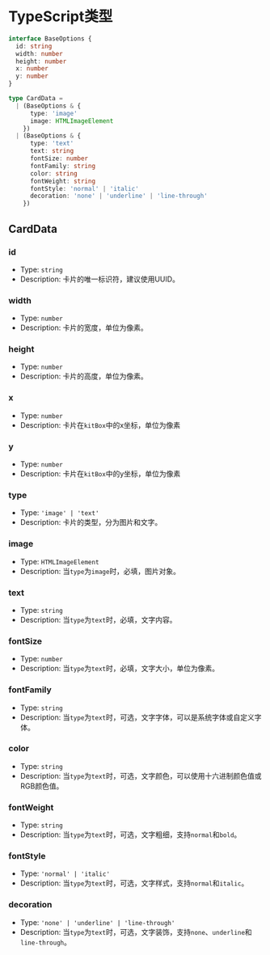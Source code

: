 # TypeScript类型

```ts
interface BaseOptions {
  id: string
  width: number
  height: number
  x: number
  y: number
}

type CardData =
  | (BaseOptions & {
      type: 'image'
      image: HTMLImageElement
    })
  | (BaseOptions & {
      type: 'text'
      text: string
      fontSize: number
      fontFamily: string
      color: string
      fontWeight: string
      fontStyle: 'normal' | 'italic'
      decoration: 'none' | 'underline' | 'line-through'
    })

```

## CardData

### id

- Type: `string`
- Description: 卡片的唯一标识符，建议使用UUID。

### width
- Type: `number`
- Description: 卡片的宽度，单位为像素。

### height
- Type: `number`
- Description: 卡片的高度，单位为像素。

### x
- Type: `number`
- Description: 卡片在`kitBox`中的x坐标，单位为像素

### y
- Type: `number`
- Description: 卡片在`kitBox`中的y坐标，单位为像素

### type
- Type: `'image' | 'text'`
- Description: 卡片的类型，分为图片和文字。

### image
- Type: `HTMLImageElement`
- Description: 当`type`为`image`时，必填，图片对象。

### text
- Type: `string`
- Description: 当`type`为`text`时，必填，文字内容。

### fontSize
- Type: `number`
- Description: 当`type`为`text`时，必填，文字大小，单位为像素。

### fontFamily
- Type: `string`
- Description: 当`type`为`text`时，可选，文字字体，可以是系统字体或自定义字体。

### color
- Type: `string`
- Description: 当`type`为`text`时，可选，文字颜色，可以使用十六进制颜色值或RGB颜色值。

### fontWeight
- Type: `string`
- Description: 当`type`为`text`时，可选，文字粗细，支持`normal`和`bold`。

### fontStyle
- Type: `'normal' | 'italic'`
- Description: 当`type`为`text`时，可选，文字样式，支持`normal`和`italic`。

### decoration
- Type: `'none' | 'underline' | 'line-through'`
- Description: 当`type`为`text`时，可选，文字装饰，支持`none`、`underline`和`line-through`。
